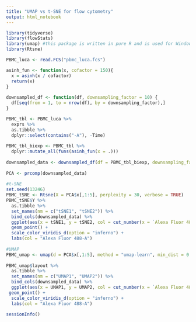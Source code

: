 ```yaml
---
title: "UMAP vs t-SNE for flow cytometry"
output: html_notebook
---
```


```r
library(tidyverse)
library(flowStats)
library(umap) #this package is written in pure R and is used for Windows compatibility
library(Rtsne)
```

```r
PBMC_luca <- read.FCS("pbmc_luca.fcs")
```

```r
asinh_fun <- function(x, cofactor = 150){
  x = asinh(x / cofactor)
  return(x)
}
 
downsampled_df <- function(df, downsampling_factor = 10) {
  df[seq(from = 1, to = nrow(df), by = downsampling_factor),]
}

```

```r
PBMC_tbl <- PBMC_luca %>%
  exprs %>%
  as.tibble %>%
  dplyr::select(contains("-A"), -Time)
 
PBMC_tbl_biexp <- PBMC_tbl %>%
  dplyr::mutate_all(funs(asinh_fun(x = .)))
 
downsampled_data <- downsampled_df(df = PBMC_tbl_biexp, downsampling_factor = 100)
 
PCA <- prcomp(downsampled_data)
 
#t-SNE
set.seed(13246)
PBMC_tSNE <- Rtsne(X = PCA$x[,1:5], perplexity = 30, verbose = TRUE)
PBMC_tSNE$Y %>%
  as.tibble %>%
  set_names(nm = c("tSNE1", "tSNE2")) %>%
  bind_cols(downsampled_data) %>%
  ggplot(aes(x = tSNE1, y = tSNE2, col = cut_number(x = `Alexa Fluor 488-A`, n = 5))) +
  geom_point() +
  scale_color_viridis_d(option = "inferno") +
  labs(col = "Alexa Fluor 488-A")
 
#UMAP
PBMC_umap <- umap(d = PCA$x[,1:5], method = "umap-learn", min_dist = 0.99, n_neighbors = 150, random_state = 13246, verbose = TRUE)
 
PBMC_umap$layout %>%
  as.tibble %>%
  set_names(nm = c("UMAP1", "UMAP2")) %>%
  bind_cols(downsampled_data) %>%
  ggplot(aes(x = UMAP1, y = UMAP2, col = cut_number(x = `Alexa Fluor 488-A`, n = 5))) +
 geom_point() +
  scale_color_viridis_d(option = "inferno") +
  labs(col = "Alexa Fluor 488-A")
```

```r
sessionInfo()
```

